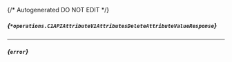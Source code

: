 {/* Autogenerated DO NOT EDIT  */}

##### *{`*operations.C1APIAttributeV1AttributesDeleteAttributeValueResponse`}*

<Collapsible defaultOpen openLabel={Labels.showProperties} closeLabel={Labels.hideProperties}>
  <C1APIAttributeV1AttributesDeleteAttributeValueResponse />
</Collapsible>


---
##### *{`error`}*


